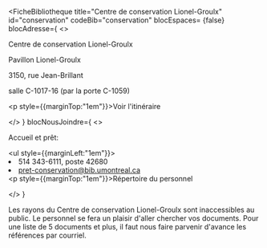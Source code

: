 
<FicheBibliotheque
  title="Centre de conservation Lionel-Groulx"
  id="conservation"
  codeBib="conservation"
  blocEspaces= {false}
  blocAdresse={
    <>
      <p>Centre de conservation Lionel-Groulx</p>
      <p>Pavillon Lionel-Groulx</p>
      <p>3150, rue Jean-Brillant</p>
      <p>salle C-1017-16 (par la porte C-1059)</p>
      <p style={{marginTop:"1em"}}><Link to="https://www.google.com/maps?ll=45.499267,-73.618308&z=15&t=m&hl=en&gl=US&mapclient=embed&cid=5977889247530305618" Icon={ArrowSquareOutIcon}>Voir l'itinéraire</Link></p>
    </>
  }
  blocNousJoindre={
    <>
      <p>Accueil et prêt:</p>
      <ul style={{marginLeft:"1em"}}><li>514 343-6111, poste 42680</li><li><Link to="mailto:pret-conservation@bib.umontreal.ca">pret-conservation@bib.umontreal.ca</Link></li></ul>
      <p style={{marginTop:"1em"}}><Link to="../nous-joindre/notre-equipe/#conservation" Icon>Répertoire du personnel</Link></p>
    </>
  }
>
  <Alert>Les rayons du Centre de conservation Lionel-Groulx sont inaccessibles au public. Le personnel se fera un plaisir d'aller chercher vos documents. Pour une liste de 5 documents et plus, il faut nous faire parvenir d'avance les références par <Link to="mailto:pret-conservation@bib.umontreal.ca">courriel</Link>.</Alert>
</FicheBibliotheque>
